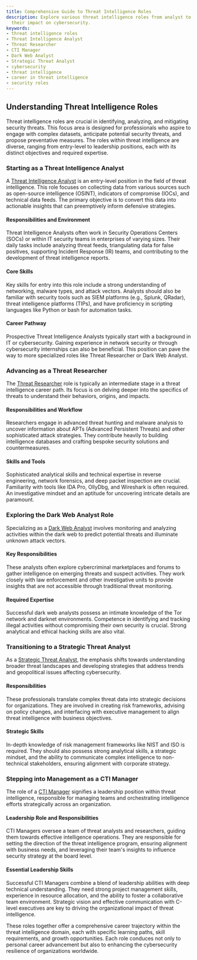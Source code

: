 ```yaml
---
title: Comprehensive Guide to Threat Intelligence Roles
description: Explore various threat intelligence roles from analyst to manager and
  their impact on cybersecurity.
keywords:
- threat intelligence roles
- Threat Intelligence Analyst
- Threat Researcher
- CTI Manager
- Dark Web Analyst
- Strategic Threat Analyst
- cybersecurity
- threat intelligence
- career in threat intelligence
- security roles
---
```


## Understanding Threat Intelligence Roles

Threat intelligence roles are crucial in identifying, analyzing, and mitigating security threats. This focus area is designed for professionals who aspire to engage with complex datasets, anticipate potential security threats, and propose preventative measures. The roles within threat intelligence are diverse, ranging from entry-level to leadership positions, each with its distinct objectives and required expertise.

### Starting as a Threat Intelligence Analyst

A [Threat Intelligence Analyst](career/profile/roles/threat_intelligence_roles/threat_intelligence_analyst) is an entry-level position in the field of threat intelligence. This role focuses on collecting data from various sources such as open-source intelligence (OSINT), indicators of compromise (IOCs), and technical data feeds. The primary objective is to convert this data into actionable insights that can preemptively inform defensive strategies.

#### Responsibilities and Environment

Threat Intelligence Analysts often work in Security Operations Centers (SOCs) or within IT security teams in enterprises of varying sizes. Their daily tasks include analyzing threat feeds, triangulating data for false positives, supporting Incident Response (IR) teams, and contributing to the development of threat intelligence reports.

#### Core Skills

Key skills for entry into this role include a strong understanding of networking, malware types, and attack vectors. Analysts should also be familiar with security tools such as SIEM platforms (e.g., Splunk, QRadar), threat intelligence platforms (TIPs), and have proficiency in scripting languages like Python or bash for automation tasks.

#### Career Pathway

Prospective Threat Intelligence Analysts typically start with a background in IT or cybersecurity. Gaining experience in network security or through cybersecurity internships can also be beneficial. This position can pave the way to more specialized roles like Threat Researcher or Dark Web Analyst.

### Advancing as a Threat Researcher

The [Threat Researcher](career/profile/roles/threat_intelligence_roles/threat_researcher) role is typically an intermediate stage in a threat intelligence career path. Its focus is on delving deeper into the specifics of threats to understand their behaviors, origins, and impacts.

#### Responsibilities and Workflow

Researchers engage in advanced threat hunting and malware analysis to uncover information about APTs (Advanced Persistent Threats) and other sophisticated attack strategies. They contribute heavily to building intelligence databases and crafting bespoke security solutions and countermeasures.

#### Skills and Tools

Sophisticated analytical skills and technical expertise in reverse engineering, network forensics, and deep packet inspection are crucial. Familiarity with tools like IDA Pro, OllyDbg, and Wireshark is often required. An investigative mindset and an aptitude for uncovering intricate details are paramount.

### Exploring the Dark Web Analyst Role

Specializing as a [Dark Web Analyst](career/profile/roles/threat_intelligence_roles/dark_web_analyst) involves monitoring and analyzing activities within the dark web to predict potential threats and illuminate unknown attack vectors.

#### Key Responsibilities

These analysts often explore cybercriminal marketplaces and forums to gather intelligence on emerging threats and suspect activities. They work closely with law enforcement and other investigative units to provide insights that are not accessible through traditional threat monitoring.

#### Required Expertise

Successful dark web analysts possess an intimate knowledge of the Tor network and darknet environments. Competence in identifying and tracking illegal activities without compromising their own security is crucial. Strong analytical and ethical hacking skills are also vital.

### Transitioning to a Strategic Threat Analyst

As a [Strategic Threat Analyst](career/profile/roles/threat_intelligence_roles/strategic_threat_analyst), the emphasis shifts towards understanding broader threat landscapes and developing strategies that address trends and geopolitical issues affecting cybersecurity.

#### Responsibilities

These professionals translate complex threat data into strategic decisions for organizations. They are involved in creating risk frameworks, advising on policy changes, and interfacing with executive management to align threat intelligence with business objectives.

#### Strategic Skills

In-depth knowledge of risk management frameworks like NIST and ISO is required. They should also possess strong analytical skills, a strategic mindset, and the ability to communicate complex intelligence to non-technical stakeholders, ensuring alignment with corporate strategy.

### Stepping into Management as a CTI Manager

The role of a [CTI Manager](career/profile/roles/threat_intelligence_roles/cti_manager) signifies a leadership position within threat intelligence, responsible for managing teams and orchestrating intelligence efforts strategically across an organization.

#### Leadership Role and Responsibilities

CTI Managers oversee a team of threat analysts and researchers, guiding them towards effective intelligence operations. They are responsible for setting the direction of the threat intelligence program, ensuring alignment with business needs, and leveraging their team's insights to influence security strategy at the board level.

#### Essential Leadership Skills

Successful CTI Managers combine a blend of leadership abilities with deep technical understanding. They need strong project management skills, experience in resource allocation, and the ability to foster a collaborative team environment. Strategic vision and effective communication with C-level executives are key to driving the organizational impact of threat intelligence.

These roles together offer a comprehensive career trajectory within the threat intelligence domain, each with specific learning paths, skill requirements, and growth opportunities. Each role conduces not only to personal career advancement but also to enhancing the cybersecurity resilience of organizations worldwide.